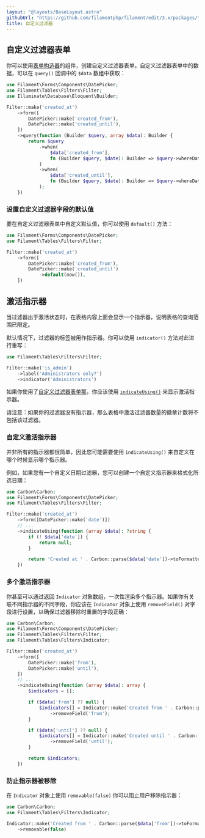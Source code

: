 ```yaml
---
layout: "@layouts/BaseLayout.astro"
githubUrl: "https://github.com/filamentphp/filament/edit/3.x/packages/tables/docs/04-filters/05-custom.md"
title: 自定义过滤器
---
```


## 自定义过滤器表单

<LaracastsBanner
    title="Build a Custom Table Filter"
    description="Watch the Build Advanced Components for Filament series on Laracasts - it will teach you how to build components, and you'll get to know all the internal tools to help you."
    url="https://laracasts.com/series/build-advanced-components-for-filament/episodes/11"
    series="building-advanced-components"
/>

你可以使用[表单构造器](../forms/fields/getting-started)的组件，创建自定义过滤器表单。自定义过滤器表单中的数据，可以在 `query()` 回调中的 `$data` 数组中获取：

```php
use Filament\Forms\Components\DatePicker;
use Filament\Tables\Filters\Filter;
use Illuminate\Database\Eloquent\Builder;

Filter::make('created_at')
    ->form([
        DatePicker::make('created_from'),
        DatePicker::make('created_until'),
    ])
    ->query(function (Builder $query, array $data): Builder {
        return $query
            ->when(
                $data['created_from'],
                fn (Builder $query, $date): Builder => $query->whereDate('created_at', '>=', $date),
            )
            ->when(
                $data['created_until'],
                fn (Builder $query, $date): Builder => $query->whereDate('created_at', '<=', $date),
            );
    })
```

<AutoScreenshot name="tables/filters/custom-form" alt="Table with custom filter form" version="3.x" />

### 设置自定义过滤器字段的默认值

要在自定义过滤器表单中自定义默认值，你可以使用 `default()` 方法：

```php
use Filament\Forms\Components\DatePicker;
use Filament\Tables\Filters\Filter;

Filter::make('created_at')
    ->form([
        DatePicker::make('created_from'),
        DatePicker::make('created_until')
            ->default(now()),
    ])
```

## 激活指示器

当过滤器出于激活状态时，在表格内容上面会显示一个指示器，说明表格的查询范围已限定。

<AutoScreenshot name="tables/filters/indicators" alt="Table with filter indicators" version="3.x" />

默认情况下，过滤器的标签被用作指示器。你可以使用 `indicator()` 方法对此进行重写：

```php
use Filament\Tables\Filters\Filter;

Filter::make('is_admin')
    ->label('Administrators only?')
    ->indicator('Administrators')
```

如果你使用了[自定义过滤器表单那](#自定义过滤器表单)，你应该使用 [`indicateUsing()`](#自定义激活指示器) 来显示激活指示器。

请注意：如果你的过滤器没有指示器，那么表格中激活过滤器数量的徽章计数将不包括该过滤器。

### 自定义激活指示器

并非所有的指示器都很简单，因此您可能需要使用 `indicateUsing()` 来自定义在哪个时候显示哪个指示器。

例如，如果您有一个自定义日期过滤器，您可以创建一个自定义指示器来格式化所选日期：

```php
use Carbon\Carbon;
use Filament\Forms\Components\DatePicker;
use Filament\Tables\Filters\Filter;

Filter::make('created_at')
    ->form([DatePicker::make('date')])
    // ...
    ->indicateUsing(function (array $data): ?string {
        if (! $data['date']) {
            return null;
        }

        return 'Created at ' . Carbon::parse($data['date'])->toFormattedDateString();
    })
```

### 多个激活指示器

你甚至可以通过返回 `Indicator` 对象数组，一次性渲染多个指示器。如果你有关联不同指示器的不同字段，你应该在 `Indicator` 对象上使用 `removeField()` 对字段进行设置，以确保过滤器移除时重置的字段正确：

```php
use Carbon\Carbon;
use Filament\Forms\Components\DatePicker;
use Filament\Tables\Filters\Filter;
use Filament\Tables\Filters\Indicator;

Filter::make('created_at')
    ->form([
        DatePicker::make('from'),
        DatePicker::make('until'),
    ])
    // ...
    ->indicateUsing(function (array $data): array {
        $indicators = [];

        if ($data['from'] ?? null) {
            $indicators[] = Indicator::make('Created from ' . Carbon::parse($data['from'])->toFormattedDateString())
                ->removeField('from');
        }

        if ($data['until'] ?? null) {
            $indicators[] = Indicator::make('Created until ' . Carbon::parse($data['until'])->toFormattedDateString())
                ->removeField('until');
        }

        return $indicators;
    })
```

### 防止指示器被移除

在 `Indicator` 对象上使用 `removable(false)` 你可以阻止用户移除指示器：

```php
use Carbon\Carbon;
use Filament\Tables\Filters\Indicator;

Indicator::make('Created from ' . Carbon::parse($data['from'])->toFormattedDateString())
    ->removable(false)
```
